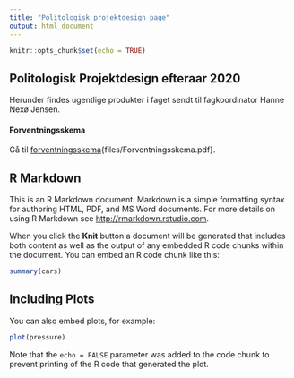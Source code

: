 ```yaml
---
title: "Politologisk projektdesign page"
output: html_document
---
```


```r
knitr::opts_chunk$set(echo = TRUE)
```

## Politologisk Projektdesign efteraar 2020
Herunder findes ugentlige produkter i faget sendt til fagkoordinator Hanne Nexø Jensen.

#### Forventningsskema
Gå til [forventningsskema]{files/Forventningsskema.pdf}.

## R Markdown

This is an R Markdown document. Markdown is a simple formatting syntax for authoring HTML, PDF, and MS Word documents. For more details on using R Markdown see <http://rmarkdown.rstudio.com>.

When you click the **Knit** button a document will be generated that includes both content as well as the output of any embedded R code chunks within the document. You can embed an R code chunk like this:

```r
summary(cars)
```

## Including Plots

You can also embed plots, for example:

```r
plot(pressure)
```

Note that the `echo = FALSE` parameter was added to the code chunk to prevent printing of the R code that generated the plot.
